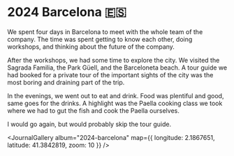 # 2024 Barcelona 🇪🇸

<JournalDate startDate="2024-11-06" endDate="2024-11-09" />

We spent four days in Barcelona to meet with the whole team of the company. The time was spent getting to know each other, doing workshops, and thinking about the future of the company.

After the workshops, we had some time to explore the city. We visited the Sagrada Familia, the Park Güell, and the Barceloneta beach. 
A tour guide we had booked for a private tour of the important sights of the city was the most boring and draining part of the trip.

In the evenings, we went out to eat and drink. Food was plentiful and good, same goes for the drinks. 
A highlight was the Paella cooking class we took where we had to gut the fish and cook the Paella ourselves.

I would go again, but would probably skip the tour guide.


<JournalGallery album="2024-barcelona" map={{ longitude: 2.1867651, latitude: 41.3842819, zoom: 10 }} />

<OtherJournals current="2024-barcelona" />